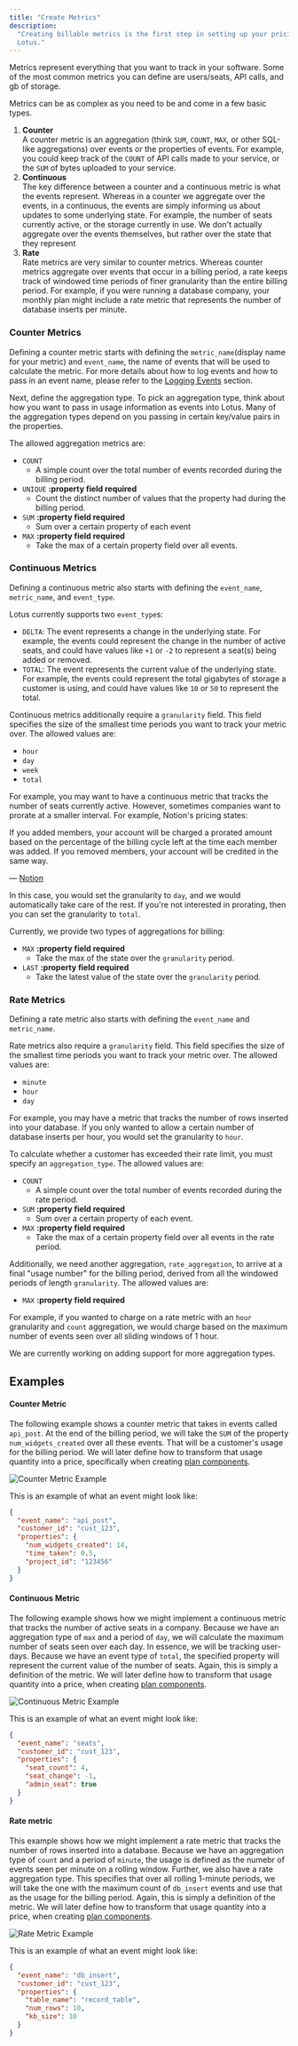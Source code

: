 ```yaml
---
title: "Create Metrics"
description:
  "Creating billable metrics is the first step in setting up your pricing on
  Lotus."
---
```


Metrics represent everything that you want to track in your software. Some of
the most common metrics you can define are users/seats, API calls, and gb of
storage.

Metrics can be as complex as you need to be and come in a few basic types.

1. **Counter**  
   A counter metric is an aggregation (think `SUM`, `COUNT`, `MAX`, or other
   SQL-like aggregations) over events or the properties of events. For example,
   you could keep track of the `COUNT` of API calls made to your service, or the
   `SUM` of bytes uploaded to your service.
2. **Continuous**  
   The key difference between a counter and a continuous metric is what the
   events represent. Whereas in a counter we aggregate over the events, in a
   continuous, the events are simply informing us about updates to some
   underlying state. For example, the number of seats currently active, or the
   storage currently in use. We don't actually aggregate over the events
   themselves, but rather over the state that they represent
3. **Rate**  
   Rate metrics are very similar to counter metrics. Whereas counter metrics
   aggregate over events that occur in a billing period, a rate keeps track of
   windowed time periods of finer granularity than the entire billing period.
   For example, if you were running a database company, your monthly plan might
   include a rate metric that represents the number of database inserts per
   minute.

### Counter Metrics

Defining a counter metric starts with defining the `metric_name`(display name
for your metric) and `event_name`, the name of events that will be used to
calculate the metric. For more details about how to log events and how to pass
in an event name, please refer to the [Logging Events](/metering/logging-events)
section.

Next, define the aggregation type. To pick an aggregation type, think about how
you want to pass in usage information as events into Lotus. Many of the
aggregation types depend on you passing in certain key/value pairs in the
properties.

The allowed aggregation metrics are:

- `COUNT`
  - A simple count over the total number of events recorded during the billing
    period.
- `UNIQUE` **:property field required**
  - Count the distinct number of values that the property had during the billing
    period.
- `SUM` **:property field required**
  - Sum over a certain property of each event
- `MAX` **:property field required**
  - Take the max of a certain property field over all events.

### Continuous Metrics

Defining a continuous metric also starts with defining the `event_name`,
`metric_name`, and `event_type`.

Lotus currently supports two `event_type`s:

- `DELTA`: The event represents a change in the underlying state. For example,
  the events could represent the change in the number of active seats, and could
  have values like `+1` or `-2` to represent a seat(s) being added or removed.
- `TOTAL`: The event represents the current value of the underlying state. For
  example, the events could represent the total gigabytes of storage a customer
  is using, and could have values like `10` or `50` to represent the total.

Continuous metrics additionally require a `granularity` field. This field
specifies the size of the smallest time periods you want to track your metric
over. The allowed values are:

- `hour`
- `day`
- `week`
- `total`

For example, you may want to have a continuous metric that tracks the number of
seats currently active. However, sometimes companies want to prorate at a
smaller interval. For example, Notion's pricing states:

<Note>
If you added members, your account will be charged a prorated amount based on
the percentage of the billing cycle left at the time each member was added. If
you removed members, your account will be credited in the same way.

— [Notion](https://www.notion.so/pricing)

</Note>

In this case, you would set the granularity to `day`, and we would automatically
take care of the rest. If you're not interested in prorating, then you can set
the granularity to `total`.

Currently, we provide two types of aggregations for billing:

- `MAX` **:property field required**
  - Take the max of the state over the `granularity` period.
- `LAST` **:property field required**
  - Take the latest value of the state over the `granularity` period.

### Rate Metrics

Defining a rate metric also starts with defining the `event_name` and
`metric_name`.

Rate metrics also require a `granularity` field. This field specifies the size
of the smallest time periods you want to track your metric over. The allowed
values are:

- `minute`
- `hour`
- `day`

For example, you may have a metric that tracks the number of rows inserted into
your database. If you only wanted to allow a certain number of database inserts
per hour, you would set the granularity to `hour`.

To calculate whether a customer has exceeded their rate limit, you must specify
an `aggregation_type`. The allowed values are:

- `COUNT`
  - A simple count over the total number of events recorded during the rate
    period.
- `SUM` **:property field required**
  - Sum over a certain property of each event.
- `MAX` **:property field required**
  - Take the max of a certain property field over all events in the rate period.

Additionally, we need another aggregation, `rate_aggregation`, to arrive at a
final "usage number" for the billing period, derived from all the windowed
periods of length `granularity`. The allowed values are:

- `MAX` **:property field required**

For example, if you wanted to charge on a rate metric with an `hour` granularity
and `count` aggregation, we would charge based on the maximum number of events
seen over all sliding windows of 1 hour.

We are currently working on adding support for more aggregation types.

## Examples

#### Counter Metric

The following example shows a counter metric that takes in events called
`api_post`. At the end of the billing period, we will take the `SUM` of the
property `num_widgets_created` over all these events. That will be a customer's
usage for the billing period. We will later define how to transform that usage
quantity into a price, specifically when creating
[plan components](/plan-management/creating-plans).

![Counter Metric Example](/images/metering/counter-76e9e744f673874f4fa99469fa758890.png)

This is an example of what an event might look like:

```json
{
  "event_name": "api_post",
  "customer_id": "cust_123",
  "properties": {
    "num_widgets_created": 14,
    "time_taken": 0.5,
    "project_id": "123456"
  }
}
```

#### Continuous Metric

The following example shows how we might implement a continuous metric that
tracks the number of active seats in a company. Because we have an aggregation
type of `max` and a period of `day`, we will calculate the maximum number of
seats seen over each day. In essence, we will be tracking user-days. Because we
have an event type of `total`, the specified property will represent the current
value of the number of seats. Again, this is simply a definition of the metric.
We will later define how to transform that usage quantity into a price, when
creating [plan components](/plan-management/creating-plans).

![Continuous Metric Example](/images/metering/continuous-faab26e6d6f06d5d14d2ab1efaf5ebb4.png)

This is an example of what an event might look like:

```json
{
  "event_name": "seats",
  "customer_id": "cust_123",
  "properties": {
    "seat_count": 4,
    "seat_change": -1,
    "admin_seat": true
  }
}
```

#### Rate metric

This example shows how we might implement a rate metric that tracks the number
of rows inserted into a database. Because we have an aggregation type of `count`
and a period of `minute`, the usage is defined as the numebr of events seen per
minute on a rolling window. Further, we also have a rate aggregation type. This
specifies that over all rolling 1-minute periods, we will take the one with the
maximum count of `db_insert` events and use that as the usage for the billing
period. Again, this is simply a definition of the metric. We will later define
how to transform that usage quantity into a price, when creating
[plan components](/plan-management/creating-plans).

![Rate Metric Example](/images/metering/rate-a29fd040f4a7bbcaa51110288b6b4dc3.png)

This is an example of what an event might look like:

```json
{
  "event_name": "db_insert",
  "customer_id": "cust_123",
  "properties": {
    "table_name": "record_table",
    "num_rows": 10,
    "kb_size": 10
  }
}
```
